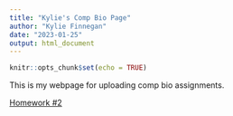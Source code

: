 ```yaml
---
title: "Kylie's Comp Bio Page"
author: "Kylie Finnegan"
date: "2023-01-25"
output: html_document
---
```


```r
knitr::opts_chunk$set(echo = TRUE)
```

This is my webpage for uploading comp bio assignments.

[Homework #2](https://kylie-finnegan.github.io/FinneganBio381/Homework_02.html)
